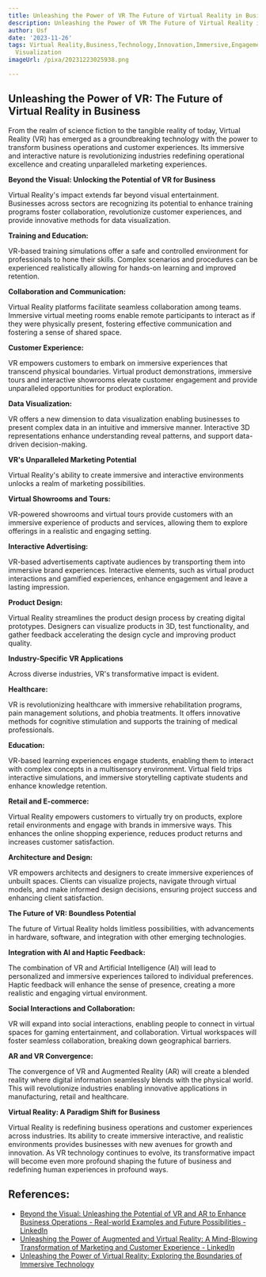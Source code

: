 ```yaml
---
title: Unleashing the Power of VR The Future of Virtual Reality in Business
description: Unleashing the Power of VR The Future of Virtual Reality in Business
author: Usf
date: '2023-11-26'
tags: Virtual Reality,Business,Technology,Innovation,Immersive,Engagement,Training,Communication,Collaboration,Data
  Visualization
imageUrl: /pixa/20231223025938.png

---
```

## Unleashing the Power of VR: The Future of Virtual Reality in Business

From the realm of science fiction to the  tangible reality of today, Virtual Reality (VR) has emerged as a groundbreaking technology with the power to transform business  operations and customer  experiences. Its immersive and interactive nature  is revolutionizing industries redefining operational excellence and creating unparalleled marketing experiences.

**Beyond the Visual: Unlocking the Potential of VR  for Business**

Virtual  Reality's impact extends far  beyond visual entertainment. Businesses  across sectors are recognizing its potential to enhance training programs foster collaboration, revolutionize customer experiences, and provide innovative methods for data visualization.

**Training and Education:**

VR-based training simulations offer a safe  and controlled environment  for professionals to hone their skills. Complex scenarios and procedures can be  experienced realistically allowing for hands-on  learning  and  improved retention.

**Collaboration and Communication:**

Virtual Reality platforms facilitate seamless  collaboration among teams. Immersive virtual meeting  rooms enable remote participants to  interact as if they were physically present, fostering effective communication and fostering  a sense  of shared  space.

**Customer Experience:**

VR empowers customers to embark on immersive experiences that transcend physical boundaries. Virtual product demonstrations, immersive tours and interactive showrooms elevate customer engagement and provide unparalleled  opportunities for product exploration.

**Data Visualization:**

VR offers a new dimension to data  visualization enabling  businesses to present complex  data in an intuitive and immersive manner. Interactive 3D  representations enhance understanding reveal patterns, and support data-driven decision-making.

**VR's  Unparalleled Marketing Potential**

Virtual Reality's ability to create immersive and interactive environments unlocks a realm  of marketing possibilities.

**Virtual Showrooms and Tours:**

VR-powered showrooms and virtual tours provide customers  with an immersive experience of products and services, allowing them to  explore offerings in a realistic and engaging setting.

**Interactive Advertising:**

VR-based advertisements captivate audiences by transporting them into immersive brand experiences. Interactive elements, such as virtual product interactions and  gamified experiences, enhance engagement and leave a lasting impression.

**Product Design:**

Virtual  Reality streamlines the product design process by creating  digital prototypes. Designers can visualize products in 3D, test functionality, and  gather feedback accelerating the design cycle and improving product  quality.

**Industry-Specific VR Applications**

Across diverse industries, VR's transformative impact is evident.

**Healthcare:**

VR is revolutionizing healthcare with immersive  rehabilitation programs, pain management solutions,  and phobia treatments. It offers innovative methods  for cognitive stimulation and  supports the training of medical professionals.

**Education:**

VR-based learning experiences engage students, enabling them to interact with complex concepts  in a multisensory environment. Virtual field trips interactive simulations, and immersive storytelling captivate students  and  enhance knowledge retention.

**Retail and E-commerce:**

Virtual Reality empowers customers to virtually try on products, explore retail environments and engage with brands  in  immersive ways. This enhances the online shopping experience, reduces product returns and  increases customer satisfaction.

**Architecture and Design:**

VR empowers architects and designers  to create immersive experiences of unbuilt spaces. Clients can visualize projects, navigate through virtual models, and make informed design decisions,  ensuring project success  and enhancing client  satisfaction.

**The Future of  VR:  Boundless Potential**

The future  of  Virtual Reality holds limitless possibilities, with  advancements in hardware, software, and integration  with other emerging technologies.

**Integration with AI and Haptic Feedback:**

The combination of VR and Artificial Intelligence (AI) will lead to personalized and immersive experiences tailored to individual preferences. Haptic feedback will enhance the  sense of presence, creating a more realistic and engaging virtual environment.

**Social Interactions and Collaboration:**

VR  will expand into social interactions, enabling people to  connect in virtual  spaces for gaming entertainment, and collaboration. Virtual workspaces will foster seamless collaboration,  breaking down geographical barriers.

**AR and VR Convergence:**

The convergence of VR and Augmented Reality (AR) will create a blended reality where digital information seamlessly blends with the physical world. This will revolutionize industries enabling innovative applications in manufacturing, retail and healthcare.

**Virtual Reality: A Paradigm Shift for Business**

Virtual Reality is redefining business operations and customer experiences across industries. Its ability to create immersive interactive, and realistic environments  provides businesses with new avenues for growth and innovation. As VR  technology continues to evolve, its transformative  impact will become even more profound shaping the future of business  and redefining human  experiences in profound ways.

## References:
- [Beyond the Visual: Unleashing the Potential of VR and AR to Enhance Business Operations - Real-world Examples and Future Possibilities - LinkedIn](https://www.linkedin.com/pulse/beyond-visual-unleashing-potential-vr-ar-enhance-business)
- [Unleashing the Power of Augmented and Virtual Reality: A Mind-Blowing Transformation of Marketing and Customer Experience - LinkedIn](https://www.linkedin.com/pulse/unleashing-power-augmented-virtual-reality-marketing-customer-kesiya)
- [Unleashing the Power of Virtual Reality: Exploring the Boundaries of Immersive Technology](https://medium.com/@sleakbeak/unleashing-the-power-of-virtual-reality-exploring-the-boundaries-of-immersive-technology-e0d425968453)
